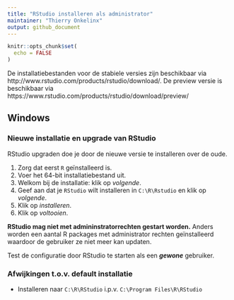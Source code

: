 ```yaml
---
title: "RStudio installeren als administrator"
maintainer: "Thierry Onkelinx"
output: github_document
---
```


```r
knitr::opts_chunk$set(
  echo = FALSE
)
```
De installatiebestanden voor de stabiele versies zijn beschikbaar via http://www.rstudio.com/products/rstudio/download/. De preview versie is beschikbaar via https://www.rstudio.com/products/rstudio/download/preview/ 

## Windows

### Nieuwe installatie en upgrade van RStudio

RStudio upgraden doe je door de nieuwe versie te installeren over de oude.

1. Zorg dat eerst `R` geïnstalleerd is.
1. Voer het 64-bit installatiebestand uit.
1. Welkom bij de installatie: klik op _volgende_.
1. Geef aan dat je `RStudio` wilt installeren in `C:\R\Rstudio` en klik op _volgende_.
1. Klik op _installeren_.
1. Klik op _voltooien_.

**RStudio mag niet met admininstratorrechten gestart worden.** Anders worden een aantal R packages met administrator rechten geïnstalleerd waardoor de gebruiker ze niet meer kan updaten.

Test de configuratie door RStudio te starten als een **_gewone_** gebruiker.

### Afwijkingen t.o.v. default installatie

- Installeren naar `C:\R\RStudio` i.p.v. `C:\Program Files\R\RStudio`
